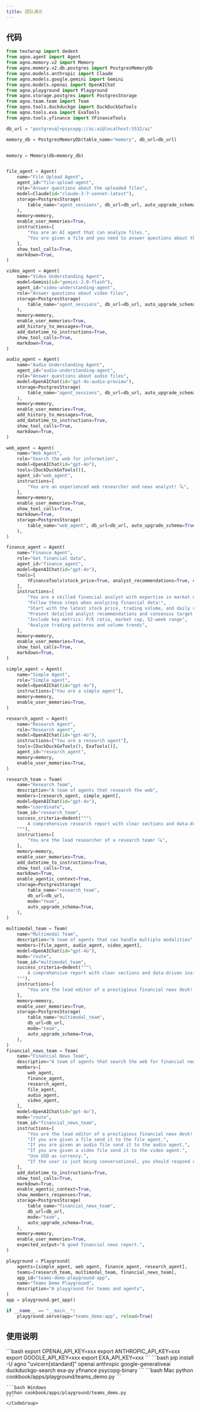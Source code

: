 ```yaml
---
title: 团队演示
---
```

## 代码

```python cookbook/apps/playground/teams_demo.py 
from textwrap import dedent
from agno.agent import Agent
from agno.memory.v2 import Memory
from agno.memory.v2.db.postgres import PostgresMemoryDb
from agno.models.anthropic import Claude
from agno.models.google.gemini import Gemini
from agno.models.openai import OpenAIChat
from agno.playground import Playground
from agno.storage.postgres import PostgresStorage
from agno.team.team import Team
from agno.tools.duckduckgo import DuckDuckGoTools
from agno.tools.exa import ExaTools
from agno.tools.yfinance import YFinanceTools

db_url = "postgresql+psycopg://ai:ai@localhost:5532/ai"

memory_db = PostgresMemoryDb(table_name="memory", db_url=db_url)


memory = Memory(db=memory_db)


file_agent = Agent(
    name="File Upload Agent",
    agent_id="file-upload-agent",
    role="Answer questions about the uploaded files",
    model=Claude(id="claude-3-7-sonnet-latest"),
    storage=PostgresStorage(
        table_name="agent_sessions", db_url=db_url, auto_upgrade_schema=True
    ),
    memory=memory,
    enable_user_memories=True,
    instructions=[
        "You are an AI agent that can analyze files.",
        "You are given a file and you need to answer questions about the file.",
    ],
    show_tool_calls=True,
    markdown=True,
)

video_agent = Agent(
    name="Video Understanding Agent",
    model=Gemini(id="gemini-2.0-flash"),
    agent_id="video-understanding-agent",
    role="Answer questions about video files",
    storage=PostgresStorage(
        table_name="agent_sessions", db_url=db_url, auto_upgrade_schema=True
    ),
    memory=memory,
    enable_user_memories=True,
    add_history_to_messages=True,
    add_datetime_to_instructions=True,
    show_tool_calls=True,
    markdown=True,
)

audio_agent = Agent(
    name="Audio Understanding Agent",
    agent_id="audio-understanding-agent",
    role="Answer questions about audio files",
    model=OpenAIChat(id="gpt-4o-audio-preview"),
    storage=PostgresStorage(
        table_name="agent_sessions", db_url=db_url, auto_upgrade_schema=True
    ),
    memory=memory,
    enable_user_memories=True,
    add_history_to_messages=True,
    add_datetime_to_instructions=True,
    show_tool_calls=True,
    markdown=True,
)

web_agent = Agent(
    name="Web Agent",
    role="Search the web for information",
    model=OpenAIChat(id="gpt-4o"),
    tools=[DuckDuckGoTools()],
    agent_id="web_agent",
    instructions=[
        "You are an experienced web researcher and news analyst! 🔍",
    ],
    memory=memory,
    enable_user_memories=True,
    show_tool_calls=True,
    markdown=True,
    storage=PostgresStorage(
        table_name="web_agent", db_url=db_url, auto_upgrade_schema=True
    ),
)

finance_agent = Agent(
    name="Finance Agent",
    role="Get financial data",
    agent_id="finance_agent",
    model=OpenAIChat(id="gpt-4o"),
    tools=[
        YFinanceTools(stock_price=True, analyst_recommendations=True, company_info=True)
    ],
    instructions=[
        "You are a skilled financial analyst with expertise in market data! 📊",
        "Follow these steps when analyzing financial data:",
        "Start with the latest stock price, trading volume, and daily range",
        "Present detailed analyst recommendations and consensus target prices",
        "Include key metrics: P/E ratio, market cap, 52-week range",
        "Analyze trading patterns and volume trends",
    ],
    memory=memory,
    enable_user_memories=True,
    show_tool_calls=True,
    markdown=True,
)

simple_agent = Agent(
    name="Simple Agent",
    role="Simple agent",
    model=OpenAIChat(id="gpt-4o"),
    instructions=["You are a simple agent"],
    memory=memory,
    enable_user_memories=True,
)

research_agent = Agent(
    name="Research Agent",
    role="Research agent",
    model=OpenAIChat(id="gpt-4o"),
    instructions=["You are a research agent"],
    tools=[DuckDuckGoTools(), ExaTools()],
    agent_id="research_agent",
    memory=memory,
    enable_user_memories=True,
)

research_team = Team(
    name="Research Team",
    description="A team of agents that research the web",
    members=[research_agent, simple_agent],
    model=OpenAIChat(id="gpt-4o"),
    mode="coordinate",
    team_id="research_team",
    success_criteria=dedent("""\
        A comprehensive research report with clear sections and data-driven insights.
    """),
    instructions=[
        "You are the lead researcher of a research team! 🔍",
    ],
    memory=memory,
    enable_user_memories=True,
    add_datetime_to_instructions=True,
    show_tool_calls=True,
    markdown=True,
    enable_agentic_context=True,
    storage=PostgresStorage(
        table_name="research_team",
        db_url=db_url,
        mode="team",
        auto_upgrade_schema=True,
    ),
)

multimodal_team = Team(
    name="Multimodal Team",
    description="A team of agents that can handle multiple modalities",
    members=[file_agent, audio_agent, video_agent],
    model=OpenAIChat(id="gpt-4o"),
    mode="route",
    team_id="multimodal_team",
    success_criteria=dedent("""\
        A comprehensive report with clear sections and data-driven insights.
    """),
    instructions=[
        "You are the lead editor of a prestigious financial news desk! 📰",
    ],
    memory=memory,
    enable_user_memories=True,
    storage=PostgresStorage(
        table_name="multimodal_team",
        db_url=db_url,
        mode="team",
        auto_upgrade_schema=True,
    ),
)
financial_news_team = Team(
    name="Financial News Team",
    description="A team of agents that search the web for financial news and analyze it.",
    members=[
        web_agent,
        finance_agent,
        research_agent,
        file_agent,
        audio_agent,
        video_agent,
    ],
    model=OpenAIChat(id="gpt-4o"),
    mode="route",
    team_id="financial_news_team",
    instructions=[
        "You are the lead editor of a prestigious financial news desk! 📰",
        "If you are given a file send it to the file agent.",
        "If you are given an audio file send it to the audio agent.",
        "If you are given a video file send it to the video agent.",
        "Use USD as currency.",
        "If the user is just being conversational, you should respond directly WITHOUT forwarding a task to a member.",
    ],
    add_datetime_to_instructions=True,
    show_tool_calls=True,
    markdown=True,
    enable_agentic_context=True,
    show_members_responses=True,
    storage=PostgresStorage(
        table_name="financial_news_team",
        db_url=db_url,
        mode="team",
        auto_upgrade_schema=True,
    ),
    memory=memory,
    enable_user_memories=True,
    expected_output="A good financial news report.",
)

playground = Playground(
    agents=[simple_agent, web_agent, finance_agent, research_agent],
    teams=[research_team, multimodal_team, financial_news_team],
    app_id="teams-demo-playground-app",
    name="Teams Demo Playground",
    description="A playground for teams and agents",
)
app = playground.get_app()

if __name__ == "__main__":
    playground.serve(app="teams_demo:app", reload=True)

```

## 使用说明

<Steps>
  <Snippet file="create-venv-step.mdx" />

  <Step title="设置您的 API 密钥">
    ```bash
    export OPENAI_API_KEY=xxx
    export ANTHROPIC_API_KEY=xxx
    export GOOGLE_API_KEY=xxx
    export EXA_API_KEY=xxx
    ```
  </Step>

  <Step title="安装库">
    ```bash
    pip install -U agno "uvicorn[standard]" openai anthropic google-generativeai duckduckgo-search exa-py yfinance psycopg-binary
    ```
  </Step>

  <Step title="运行智能体">
    <CodeGroup>
    ```bash Mac
    python cookbook/apps/playground/teams_demo.py
    ```

    ```bash Windows
    python cookbook/apps/playground/teams_demo.py
    ```
    </CodeGroup>
  </Step>
</Steps>
